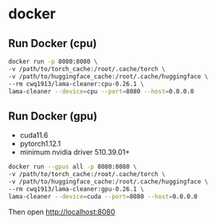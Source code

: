 
# docker

## Run Docker (cpu)

```bash
docker run -p 8080:8080 \
-v /path/to/torch_cache:/root/.cache/torch \
-v /path/to/huggingface_cache:/root/.cache/huggingface \
--rm cwq1913/lama-cleaner:cpu-0.26.1 \
lama-cleaner --device=cpu --port=8080 --host=0.0.0.0
```

## Run Docker (gpu)

- cuda11.6
- pytorch1.12.1
- minimum nvidia driver 510.39.01+

```bash
docker run --gpus all -p 8080:8080 \
-v /path/to/torch_cache:/root/.cache/torch \
-v /path/to/huggingface_cache:/root/.cache/huggingface \
--rm cwq1913/lama-cleaner:gpu-0.26.1 \
lama-cleaner --device=cuda --port=8080 --host=0.0.0.0
```

Then open [http://localhost:8080](http://localhost:8080)
